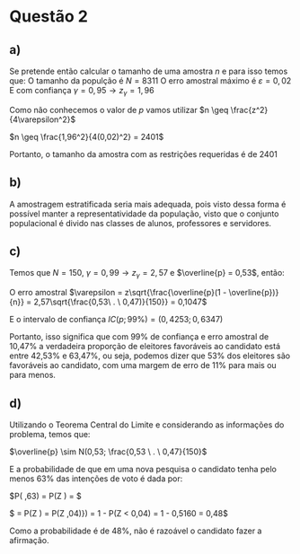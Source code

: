 # Questão 2

## a)

Se pretende então calcular o tamanho de uma amostra $n$ e para isso temos que:
O tamanho da populção é $N = 8311$
O erro amostral máximo é $\varepsilon = 0,02$
E com confiança $\gamma = 0,95 \rightarrow z_{\gamma} = 1,96$

Como não conhecemos o valor de $p$ vamos utilizar  $n \geq \frac{z^2}{4\varepsilon^2}$


$n \geq \frac{1,96^2}{4(0,02)^2} = 2401$

Portanto, o tamanho da amostra com as restrições requeridas é de $2401$

## b)
A amostragem estratificada seria mais adequada, pois visto dessa forma é possível manter a representatividade da população, visto que o conjunto populacional é divido nas classes de alunos, professores e servidores.

## c)

Temos que $N = 150$, $\gamma = 0,99 \rightarrow z_{\gamma} = 2,57$ e $\overline{p} = 0,53$, então:

O erro amostral $\varepsilon = z\sqrt{\frac{\overline{p}(1 - \overline{p})}{n}} = 2,57\sqrt{\frac{0,53\ . \ 0,47)}{150}} = 0,1047$

E o intervalo de confiança $IC(p; 99\%) = (0,4253;0,6347)$

Portanto, isso significa que com 99% de confiança e erro amostral de 10,47% a verdadeira proporção de eleitores favoráveis ao candidato está entre 42,53% e 63,47%, ou seja, podemos dizer que 53% dos eleitores são favoráveis ao candidato, com uma margem de erro de 11% para mais ou para menos.

## d)

Utilizando o Teorema Central do Limite e considerando as informações do problema, temos que:

$\overline{p} \sim N(0,53; \frac{0,53 \ . \ 0,47}{150}$

E a probabilidade de que em uma nova pesquisa o candidato tenha pelo menos 63% das intenções de voto é dada por:

$P(\overline{p} \geq 0,63) = P(Z \geq \frac{0,63 - 0,53}{\frac{\sqrt{0,2491}}{\sqrt{150}}}) = $


$ = P(Z \geq \frac{0,1}{\frac{0,4991}{\sqrt{150}}}) = P(Z \geq 0,04)}) = 1 - P(Z < 0,04) = 1 - 0,5160 = 0,48$

Como a probabilidade é de 48%, não é razoável o candidato fazer a afirmação.

